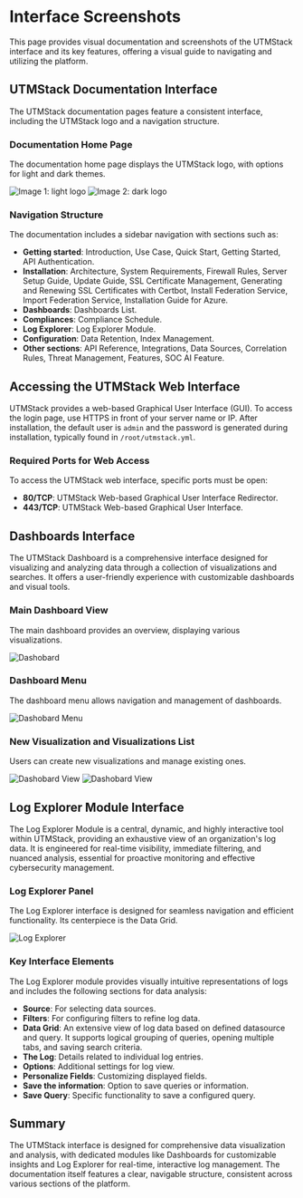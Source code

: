 # Interface Screenshots

This page provides visual documentation and screenshots of the UTMStack interface and its key features, offering a visual guide to navigating and utilizing the platform.

## UTMStack Documentation Interface

The UTMStack documentation pages feature a consistent interface, including the UTMStack logo and a navigation structure.

### Documentation Home Page

The documentation home page displays the UTMStack logo, with options for light and dark themes.

![Image 1: light logo](https://mintlify.s3.us-west-1.amazonaws.com/utmstack/logo/light.svg)
![Image 2: dark logo](https://mintlify.s3.us-west-1.amazonaws.com/utmstack/logo/dark.svg)

### Navigation Structure

The documentation includes a sidebar navigation with sections such as:

*   **Getting started**: Introduction, Use Case, Quick Start, Getting Started, API Authentication.
*   **Installation**: Architecture, System Requirements, Firewall Rules, Server Setup Guide, Update Guide, SSL Certificate Management, Generating and Renewing SSL Certificates with Certbot, Install Federation Service, Import Federation Service, Installation Guide for Azure.
*   **Dashboards**: Dashboards List.
*   **Compliances**: Compliance Schedule.
*   **Log Explorer**: Log Explorer Module.
*   **Configuration**: Data Retention, Index Management.
*   **Other sections**: API Reference, Integrations, Data Sources, Correlation Rules, Threat Management, Features, SOC AI Feature.

## Accessing the UTMStack Web Interface

UTMStack provides a web-based Graphical User Interface (GUI). To access the login page, use HTTPS in front of your server name or IP. After installation, the default user is `admin` and the password is generated during installation, typically found in `/root/utmstack.yml`.

### Required Ports for Web Access

To access the UTMStack web interface, specific ports must be open:

*   **80/TCP**: UTMStack Web-based Graphical User Interface Redirector.
*   **443/TCP**: UTMStack Web-based Graphical User Interface.

## Dashboards Interface

The UTMStack Dashboard is a comprehensive interface designed for visualizing and analyzing data through a collection of visualizations and searches. It offers a user-friendly experience with customizable dashboards and visual tools.

### Main Dashboard View

The main dashboard provides an overview, displaying various visualizations.

![Dashobard](https://mintcdn.com/utmstack/-JweBhSZIV7FRzin/images/dashboards/dashboardPage.png?fit=max&auto=format&n=-JweBhSZIV7FRzin&q=85&s=68072f8b2bd9c057ea022a885321f897)

### Dashboard Menu

The dashboard menu allows navigation and management of dashboards.

![Dashobard Menu](https://mintcdn.com/utmstack/-JweBhSZIV7FRzin/images/dashboards/dashboardmenu.png?fit=max&auto=format&n=-JweBhSZIV7FRzin&q=85&s=67a9429d6db0f2bb381cafaa4d43b9b1)

### New Visualization and Visualizations List

Users can create new visualizations and manage existing ones.

![Dashobard View](https://mintcdn.com/utmstack/-JweBhSZIV7FRzin/images/dashboards/dashboardnewvisualization.png?fit=max&auto=format&n=-JweBhSZIV7FRzin&q=85&s=e65f182ea870e94474f70ddad0ab0e61)
![Dashobard View](https://mintcdn.com/utmstack/lxb2uSs0wybYno8q/images/dashboards/visualizationslist.png?fit=max&auto=format&n=lxb)

## Log Explorer Module Interface

The Log Explorer Module is a central, dynamic, and highly interactive tool within UTMStack, providing an exhaustive view of an organization's log data. It is engineered for real-time visibility, immediate filtering, and nuanced analysis, essential for proactive monitoring and effective cybersecurity management.

### Log Explorer Panel

The Log Explorer interface is designed for seamless navigation and efficient functionality. Its centerpiece is the Data Grid.

![Log Explorer](https://mintcdn.com/utmstack/OEt3XKGepmb6ogAs/images/logexplorer/logexplorerpanel.png?fit=max&auto=format&n=OEt3XKGepmb6ogAs&q=85&s=0849568511d25b3b7b2f02349f6ca582)

### Key Interface Elements

The Log Explorer module provides visually intuitive representations of logs and includes the following sections for data analysis:

*   **Source**: For selecting data sources.
*   **Filters**: For configuring filters to refine log data.
*   **Data Grid**: An extensive view of log data based on defined datasource and query. It supports logical grouping of queries, opening multiple tabs, and saving search criteria.
*   **The Log**: Details related to individual log entries.
*   **Options**: Additional settings for log view.
*   **Personalize Fields**: Customizing displayed fields.
*   **Save the information**: Option to save queries or information.
*   **Save Query**: Specific functionality to save a configured query.

## Summary

The UTMStack interface is designed for comprehensive data visualization and analysis, with dedicated modules like Dashboards for customizable insights and Log Explorer for real-time, interactive log management. The documentation itself features a clear, navigable structure, consistent across various sections of the platform.